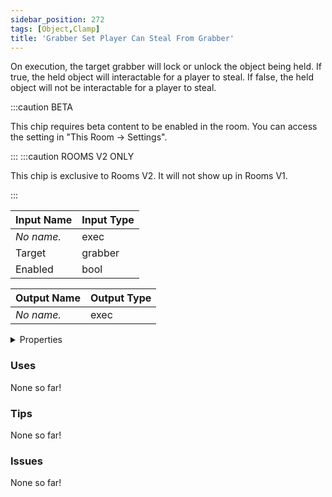 ```yaml
---
sidebar_position: 272
tags: [Object,Clamp]
title: 'Grabber Set Player Can Steal From Grabber'
---
```


On execution, the target grabber will lock or unlock the object being held. If true, the held object will interactable for a player to steal.  If false, the held object will not be interactable for a player to steal.

:::caution BETA

This chip requires beta content to be enabled in the room. You can access the setting in "This Room -> Settings".

:::
:::caution ROOMS V2 ONLY

This chip is exclusive to Rooms V2. It will not show up in Rooms V1.

:::


<IChip uuid="a02cf9d4-fa6b-41c7-bcbb-262489fa52ad"/>

| Input Name | Input Type |
|-----------|-----------|
| *No name.* | exec |
| Target | grabber |
| Enabled | bool |

| Output Name | Output Type |
|-----------|-----------|
| *No name.* | exec |


<details>
  <summary>Properties</summary>
  <div>
    <div>
    <table>
      <thead>
        <tr>
          <th>Is beta required?</th>
          <th>Yes</th>
        </tr>
        <tr>
          <th>Is this chip a trolling risk?</th>
          <th>No</th>
        </tr>
        <tr>
          <th>Is this chip a role assignment risk?</th>
          <th>No</th>
        </tr>
        <tr>
          <th>Chip UUID</th>
          <th>a02cf9d4-fa6b-41c7-bcbb-262489fa52ad</th>
        </tr>
        <tr>
          <th>Room availability</th>
          <th>Rooms V2 only</th>
        </tr>
      </thead>
    </table>
    </div>
  </div>
</details>

### Uses

None so far!

### Tips

None so far!

### Issues

None so far!